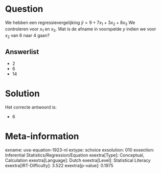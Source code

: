 Question
========

We hebben een regressievergelijking $\hat{y} = 9 + 7x_{1} +
3x_{2} + 8x_{3}$ We controleren voor *x*~1~ en *x*~3~. Wat is de
afname in voorspelde *y* indien we voor *x*~2~ van 6 naar 4 gaan?

Answerlist
----------

* 2
* 6
* 14

Solution
========

Het correcte antwoord is: 

* 6

Meta-information
================
exname: uva-equation-1923-nl
extype: schoice
exsolution: 010
exsection: Inferential Statistics/Regression/Equation
exextra[Type]: Conceptual, Calculation
exextra[Language]: Dutch
exextra[Level]: Statistical Literacy
exextra[IRT-Difficulty]: 3.522
exextra[p-value]: 0.1975
